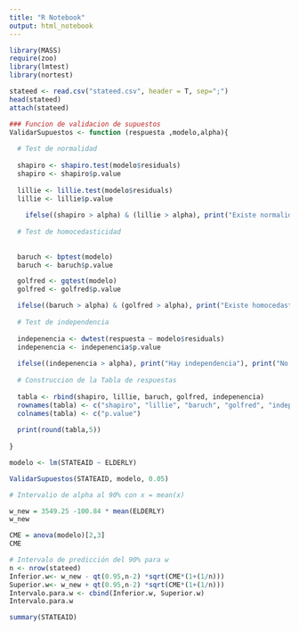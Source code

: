 ```yaml
---
title: "R Notebook"
output: html_notebook
---
```


```r
library(MASS)
require(zoo)
library(lmtest)
library(nortest)
```

```r
stateed <- read.csv("stateed.csv", header = T, sep=";")
head(stateed)
attach(stateed)
```

```r
### Funcion de validacion de supuestos
ValidarSupuestos <- function (respuesta ,modelo,alpha){
  
  # Test de normalidad
  
  shapiro <- shapiro.test(modelo$residuals)
  shapiro <- shapiro$p.value
  
  lillie <- lillie.test(modelo$residuals)
  lillie <- lillie$p.value
  
    ifelse((shapiro > alpha) & (lillie > alpha), print("Existe normalidad de los errores"), print("No existe normalidad de los errores"))
  
  # Test de homocedasticidad
  
  
  baruch <- bptest(modelo)
  baruch <- baruch$p.value

  golfred <- gqtest(modelo)
  golfred <- golfred$p.value

  ifelse((baruch > alpha) & (golfred > alpha), print("Existe homocedasticidad"), print("No existe homocedasticidad"))
  
  # Test de independencia
  
  indepenencia <- dwtest(respuesta ~ modelo$residuals)
  indepenencia <- indepenencia$p.value
  
  ifelse((indepenencia > alpha), print("Hay independencia"), print("No hay independencia"))
  
  # Construccion de la Tabla de respuestas
  
  tabla <- rbind(shapiro, lillie, baruch, golfred, indepenencia)
  rownames(tabla) <- c("shapiro", "lillie", "baruch", "golfred", "independencia")
  colnames(tabla) <- c("p.value")
  
  print(round(tabla,5))
  
} 
```


```r

modelo <- lm(STATEAID ~ ELDERLY)

ValidarSupuestos(STATEAID, modelo, 0.05)
```

```r
# Intervalio de alpha al 90% con x = mean(x)

w_new = 3549.25 -100.84 * mean(ELDERLY)
w_new
```
```r
CME = anova(modelo)[2,3]
CME
```
```r

# Intervalo de predicción del 90% para w
n <- nrow(stateed)
Inferior.w<- w_new - qt(0.95,n-2) *sqrt(CME*(1+(1/n)))
Superior.w<- w_new + qt(0.95,n-2) *sqrt(CME*(1+(1/n)))
Intervalo.para.w <- cbind(Inferior.w, Superior.w)
Intervalo.para.w

```

```r
summary(STATEAID)
```


